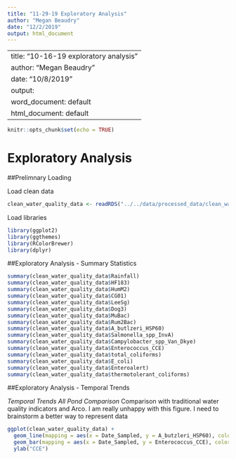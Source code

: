 ```yaml
---
title: "11-29-19 Exploratory Analysis"
author: "Megan Beaudry"
date: "12/2/2019"
output: html_document
---
```


---
title: "10-16-19 exploratory analysis"
author: "Megan Beaudry"
date: "10/8/2019"
output:
  word_document: default
  html_document: default
---

```r
knitr::opts_chunk$set(echo = TRUE)
```

# Exploratory Analysis {.tabset}



##Prelimnary Loading

Load clean data
```r
clean_water_quality_data <- readRDS("../../data/processed_data/clean_water_quality_data.rds")
```

Load libraries
```r
library(ggplot2)
library(ggthemes)
library(RColorBrewer)
library(dplyr)
```

##Exploratory Analysis - Summary Statistics
```r
summary(clean_water_quality_data$Rainfall)
summary(clean_water_quality_data$HF183)
summary(clean_water_quality_data$HumM2)
summary(clean_water_quality_data$CG01)
summary(clean_water_quality_data$LeeSg)
summary(clean_water_quality_data$Dog3)
summary(clean_water_quality_data$MuBac)
summary(clean_water_quality_data$Rum2Bac)
summary(clean_water_quality_data$A_butlzeri_HSP60)
summary(clean_water_quality_data$Salmonella_spp_InvA)
summary(clean_water_quality_data$Campylobacter_spp_Van_Dkye)
summary(clean_water_quality_data$Enterococcus_CCE)
summary(clean_water_quality_data$total_coliforms)
summary(clean_water_quality_data$E_coli)
summary(clean_water_quality_data$Enteroalert)
summary(clean_water_quality_data$thermotolerant_coliforms)
```

##Exploratory Analysis - Temporal Trends

*Temporal Trends All Pond Comparison*
Comparison with traditional water quality indicators and Arco.
I am really unhappy with this figure. I need to brainstorm a better way to represent data
```r
ggplot(clean_water_quality_data) + 
  geom_line(mapping = aes(x = Date_Sampled, y = A_butzleri_HSP60), color = "navy") +
  geom_bar(mapping = aes(x = Date_Sampled, y = Enterococcus_CCE), color = "purple", stat = "identity") + 
  ylab("CCE")
```